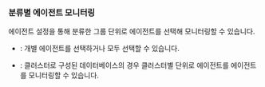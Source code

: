 ### 분류별 에이전트 모니터링

<ImgLang img='db-dashboard-select-agent-by-category.png' desc='분류별 에이전트 선택하기' />

에이전트 설정을 통해 분류한 그룹 단위로 에이전트를 선택해 모니터링할 수 있습니다.

* <Cmdname sid="ITM06005" className="uitext" />: 개별 에이전트를 선택하거나 모두 선택할 수 있습니다.

* <Cmdname sid="ITM07760" className="uitext" />: 클러스터로 구성된 데이터베이스의 경우 클러스터별 단위로 에이전트를 에이전트를 모니터링할 수 있습니다.